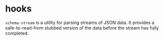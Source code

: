 # hooks
`schema-stream` is a utility for parsing streams of JSON data. It provides a safe-to-read-from stubbed version of the data before the stream has fully completed.
